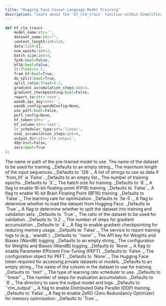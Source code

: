 ```yaml
---
title: "Hugging Face Causal Language Model Training"
description: "Learn about the `hf_clm_train` function within Simplifine's Train Engine"
---
```


```python
def hf_clm_train(
    model_name:str='', 
    dataset_name:str="",
    context_length:int=128, 
    data:list=[],
    num_epochs:int=3, 
    batch_size:int=8, 
    fp16:bool=False, 
    bf16:bool=False,
    lr:float=5e-5, 
    from_hf:bool=True, 
    do_split:bool=True, 
    split_ratio:float=0.2,
    gradient_accumulation_steps:int=4, 
    gradient_checkpointing:bool=False,
    report_to:str='none', 
    wandb_api_key:str='', 
    wandb_config:wandbConfig=None,
    use_peft:bool=False, 
    peft_config=None, 
    hf_token:str='',
    hf_column:str='text', 
    lr_scheduler_type:str='linear', 
    eval_accumulation_steps:int=8,
    output_dir:str='clm_output', 
    ddp:bool=False, 
    zero:bool=True
):
```

<ParamField path="model_name" type="string" required="true">
  The name or path of the pre-trained model to use.
</ParamField>
<ParamField path="dataset_name" type="string">
  The name of the dataset to be used for training. _Defaults to an empty string._
</ParamField>
<ParamField path="context_length" type="int">
  The maximum length of the input sequences. _Defaults to `128`._
</ParamField>
<ParamField path="data" type="list">
  A list of strings to use as data if `from_hf` is `False`. _Defaults to an empty list._
</ParamField>
<ParamField path="num_epochs" type="int">
  The number of training epochs. _Defaults to `3`._
</ParamField>
<ParamField path="batch_size" type="int">
  The batch size for training. _Defaults to `8`._
</ParamField>
<ParamField path="fp16" type="boolean">
  A flag to enable 16-bit floating-point (FP16) training. _Defaults to `False`._
</ParamField>
<ParamField path="bf16" type="boolean">
  A flag to enable 16-bit Brain Floating Point (BF16) training. _Defaults to `False`._
</ParamField>
<ParamField path="lr" type="float">
  The learning rate for optimization. _Defaults to `5e-5`._
</ParamField>
<ParamField path="from_hf" type="boolean">
  A flag to determine whether to load the dataset from Hugging Face. _Defaults to `True`._
</ParamField>
<ParamField path="do_split" type="boolean">
  A flag to determine whether to split the dataset into training and validation sets. _Defaults to `True`._
</ParamField>
<ParamField path="split_ratio" type="float">
  The ratio of the dataset to be used for validation. _Defaults to `0.2`._
</ParamField>
<ParamField path="gradient_accumulation_steps" type="int">
  The number of steps for gradient accumulation. _Defaults to `4`._
</ParamField>
<ParamField path="gradient_checkpointing" type="boolean">
  A flag to enable gradient checkpointing for reducing memory usage. _Defaults to `False`._
</ParamField>
<ParamField path="report_to" type="string">
  The service to report training logs to (e.g., `wandb`). _Defaults to `'none'`._
</ParamField>
<ParamField path="wandb_api_key" type="string">
  The API key for Weights and Biases (WandB) logging. _Defaults to an empty string._
</ParamField>
<ParamField path="wandb_config" type="wandbConfig">
  The configuration for Weights and Biases (WandB) logging. _Defaults to `None`._
</ParamField>
<ParamField path="use_peft" type="boolean">
  A flag to enable Parameter-Efficient Fine-Tuning (PEFT). _Defaults to `False`._
</ParamField>
<ParamField path="peft_config" type="object">
  The configuration object for PEFT. _Defaults to `None`._
</ParamField>
<ParamField path="hf_token" type="string">
  The Hugging Face token required for accessing private datasets or models. _Defaults to an empty string._
</ParamField>
<ParamField path="hf_column" type="string">
  The name of the column in the dataset to use for training. _Defaults to `'text'`._
</ParamField>
<ParamField path="lr_scheduler_type" type="string">
  The type of learning rate scheduler to use. _Defaults to `'linear'`._
</ParamField>
<ParamField path="eval_accumulation_steps" type="int">
  The number of steps for evaluation accumulation. _Defaults to `8`._
</ParamField>
<ParamField path="output_dir" type="string">
  The directory to save the output model and logs. _Defaults to `'clm_output'`._
</ParamField>
<ParamField path="ddp" type="boolean">
  A flag to enable Distributed Data Parallel (DDP) training. _Defaults to `False`._
</ParamField>
<ParamField path="zero" type="boolean">
  A flag to enable ZeRO (Zero Redundancy Optimizer) for memory optimization. _Defaults to `True`._
</ParamField>